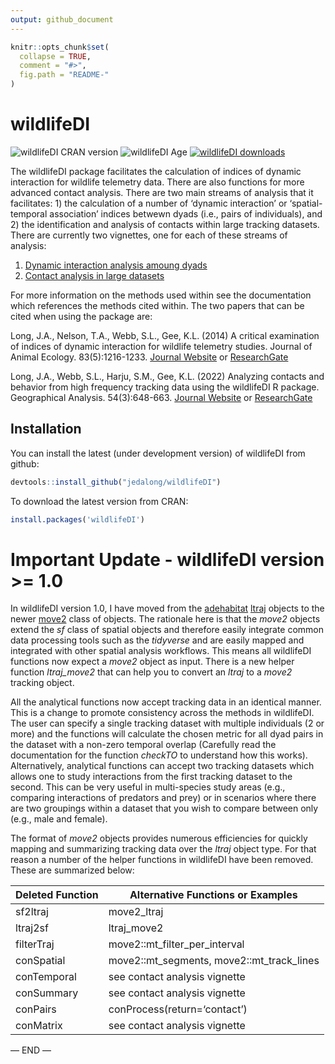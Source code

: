 ```yaml
---
output: github_document
---
```


<!-- README.md is generated from README.Rmd. Please edit that file -->

```r
knitr::opts_chunk$set(
  collapse = TRUE,
  comment = "#>",
  fig.path = "README-"
)
```

# wildlifeDI

<!-- badges: start -->
![wildlifeDI CRAN version](http://www.r-pkg.org/badges/version/wildlifeDI)
![wildlifeDI Age](https://rpkg.net/pub-age/wildlifeDI/blue)
[![wildlifeDI downloads](https://cranlogs.r-pkg.org/badges/last-month/wildlifeDI)](https://cran.r-project.org/package=wildlifeDI)
<!-- badges: end -->


The wildlifeDI package facilitates the calculation of indices of dynamic interaction for wildlife telemetry data. There are also functions for more advanced contact analysis. There are two main streams of analysis that it facilitates: 1) the calculation of a number of 'dynamic interaction' or 'spatial-temporal association' indices betwewn dyads (i.e., pairs of individuals), and 2) the identification and analysis of contacts within large tracking datasets. There are currently two vignettes, one for each of these streams of analysis:

1) [Dynamic interaction analysis amoung dyads](https://cran.r-project.org/web/packages/wildlifeDI/vignettes/wildlifeDI-vignette.html)
2) [Contact analysis in large datasets](https://cran.r-project.org/web/packages/wildlifeDI/vignettes/wildlifeDI-vignette-contact_analysis.html)

For more information on the methods used within see the documentation which references the methods cited within. The two papers that can be cited when using the package are:

Long, J.A., Nelson, T.A., Webb, S.L., Gee, K.L. (2014) A critical examination of indices of dynamic interaction for wildlife telemetry studies. Journal of Animal Ecology. 83(5):1216-1233. [Journal Website](https://besjournals.onlinelibrary.wiley.com/doi/full/10.1111/1365-2656.12198) or [ResearchGate](https://www.researchgate.net/publication/259764969_A_Critical_Examination_of_Indices_of_Dynamic_Interaction_for_Wildlife_Telemetry_Studies)

Long, J.A., Webb, S.L., Harju, S.M., Gee, K.L. (2022) Analyzing contacts and behavior from high frequency tracking data using the wildlifeDI R package. Geographical Analysis. 54(3):648-663. [Journal Website](https://onlinelibrary.wiley.com/doi/10.1111/gean.12303) or [ResearchGate](https://www.researchgate.net/publication/354153705_Analyzing_contacts_from_high_frequency_tracking_data_using_the_wildlifeDI_R_package)

## Installation

You can install the latest (under development version) of wildlifeDI from github:

```r
devtools::install_github("jedalong/wildlifeDI")
```

To download the latest version from CRAN: 

```r
install.packages('wildlifeDI')
```

# Important Update - wildlifeDI version >= 1.0

In wildlifeDI version 1.0, I have moved from the [adehabitat](https://cran.r-project.org/web/packages/adehabitatLT/index.html) [ltraj](https://rdrr.io/cran/adehabitatLT/man/as.ltraj.html) objects to the newer [move2](https://cran.r-project.org/web/packages/move2/index.html) class of objects. The rationale here is that the *move2* objects extend the *sf* class of spatial objects and therefore easily integrate common data processing tools such as the *tidyverse* and are easily mapped and integrated with other spatial analysis workflows. This means all wildlifeDI functions now expect a *move2* object as input. There is a new helper function *ltraj_move2* that can help you to convert an *ltraj* to a *move2* tracking object.

All the analytical functions now accept tracking data in an identical manner. This is a change to promote consistency across the methods in wildlifeDI. The user can specify a single tracking dataset with multiple individuals (2 or more) and the functions will calculate the chosen metric for all dyad pairs in the dataset with a non-zero temporal overlap (Carefully read the documentation for the function *checkTO* to understand how this works). Alternatively, analytical functions can accept two tracking datasets which allows one to study interactions from the first tracking dataset to the second. This can be very useful in multi-species study areas (e.g., comparing interactions of predators and prey) or in scenarios where there are two groupings within a dataset that you wish to compare between only (e.g., male and female).

The format of *move2* objects provides numerous efficiencies for quickly mapping and summarizing tracking data over the *ltraj* object type. For that reason a number of the helper functions in wildlifeDI have been removed. These are summarized below:

| Deleted Function | Alternative Functions or Examples |
| ---------------- | ---------------------------------------------------- |
| sf2ltraj     | move2_ltraj |
| ltraj2sf     | ltraj_move2 |
| filterTraj   | move2::mt_filter_per_interval |
| conSpatial   | move2::mt_segments, move2::mt_track_lines |
| conTemporal  | see contact analysis vignette |
| conSummary   | see contact analysis vignette |
| conPairs     | conProcess(return='contact') |
| conMatrix    | see contact analysis vignette|

--- END --- 